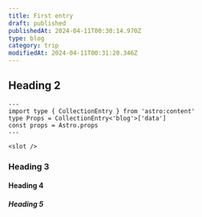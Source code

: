 ```yaml
---
title: First entry
draft: published
publishedAt: 2024-04-11T00:30:14.970Z
type: blog
category: trip
modifiedAt: 2024-04-11T00:31:20.346Z
---
```


## Heading 2

```astro title="Template.astro" {1-3}
---
import type { CollectionEntry } from 'astro:content'
type Props = CollectionEntry<'blog'>['data']
const props = Astro.props
---

<slot />
```

### Heading 3

#### Heading 4

##### Heading 5

